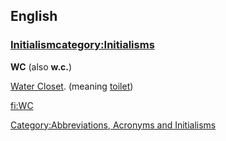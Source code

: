 ==English==
===[[:Category:{{initialismcat}}|Initialism]][[Category:Abbreviations, Acronyms and Initialisms]][[category:Initialisms]]===
'''WC''' (also '''w.c.''')

[[Water Closet]]. (meaning [[toilet]])

[[fi:WC]]